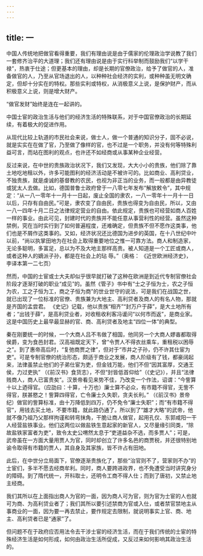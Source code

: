 ```yaml
---
---
---
```

title: 一
---



中国人传统地把做官看得重要，我们有理由说是由于儒家的伦理政治学说教了我们一套修齐治平的大道理；我们还有理由说是由于实行科举制而鼓励我们“以学干禄”，热衷于仕途；但更基本的理由，却是长期的官僚政治，给予了做官的人，准备做官的人，乃至从官场退出的人，以种种社会经济的实利，或种种虽无明文确定，但却十分实在的特权。那些实利或特权，从消极意义上说，是保护财产，而从积极意义上说，则是增大财产。

“做官发财”始终是连在一起讲的。

中国士宦的政治生活与他们的经济生活的特殊联系，对于中国官僚政治的长期延续，有着极大的促进作用。

从现代比较上轨道的市民社会来说，做士人，做一个普通的知识分子，固不必说，就是实实在在做了官，乃至做了像样的官，也不过是一个职务，并没有何等特殊利益可言，而站在图利的观点，也许还不如经商或从事某种企业经营。

反过来说，在中世的贵族政治状况下，我们又发现，大大小小的贵族，他们除了靠土地吃地租以外，许多可能图利的经济活动是不被许可的。比如商业、高利贷业，不独贵族，就是虔诚的基督教的农民，也视为非正当的业务，而一般都是由异教徒或犹太人去做。比如，德国普鲁士政府曾于一八零七年发布“解放敕令”，其中规定：“从一八一零年十一月十一日起，废止全国的隶农，一八一零年十一月十一日以后，只存有自由民。”可是，隶农变了自由民，贵族也得变为自由民，所以，又由一八一四年十月二日之法律规定营业的自由。依此规定，贵族也可经营如商人百姓一样的事业。由此可见，封建时代的贵族并不能任意从事营利性的经营。虽然这种禁例，究在当时实行到了如何普遍程度，还难确定，但贵族不但不愿作这类事，他们也是不屑作这类事的。又如，经济状况还比德国为进步的英国，在十八世纪中叶以前，“尚以执掌田地为在社会上取得重要地位之惟一可靠方法。商人和制造家，无论多聪明，多富足，总以为不及大地主那样高贵。被人知道是一个工匠或商人，或者这种人的嫡派子孙，都是在社会上的玷 辱。”（奥格： 《近世欧洲经济史》，李译本第一二七页）

然而，中国的士宦或士大夫却似乎很早就打破了这种在欧洲是到近代专制官僚社会阶段才逐渐打破的职业“成见”的。虽然《管子》书中有“士之子恒为士，农之子恒为农，工之子恒为工，商之子恒为商”的世业世守的说法，可是我们在战国之世，就已出现了一位标准的官僚、贵族兼为大地主、高利贷者及商人的有名人物，那就是齐国的孟尝君。 《史记》记载，他以贵族“相齐”“封万户于薛”，是大土地所有者；“出钱于薛”，是高利贷业者，对收租收利客冯谖问“以何市而返”，是商业家。这是中国历史上最早最显赫的官、商、高利贷者及地主“四位一体”的典型。

秦在刚要统一的时候，一个大商人吕不韦做了相国，他同另一个大商人嫪毐都取得侯爵，变为食邑封君。汉高祖既定天下，曾“令贾人不得衣丝乘车，重租税以困辱之”。到了惠帝高后时，“复弛商贾之律”，但对于“市井之子孙，仍不许其仕宦为吏”。可是专制官僚的统治形态，颇适于商业之发展，商人阶级有了钱，都豪阔起来，法律虽禁止他们的子弟仕宦为吏，但金钱万能，他们不但“因其富厚，交通王侯，力过吏执” （《前汉书》食货志），不但“封皆低首仰给”（《史记》），并且“法律贱商人，商人已富贵矣”。汉景帝看见来势不佳，乃改变一个作法，诏谓：“今訾算十以上迺得官。（应劭曰：十算，十万也）廉士算不必众，有市籍不得官，无訾不得官，朕甚愍之！訾算四得官，亡令廉士久失职，贪夫长利。” （《前汉书》景帝纪）做官的訾算标准，由十万降低到四万，仍不免令“廉士失职”；而“有市籍不得官”，用钱去买土地，不要市籍，就此路仍通了。所以到了“雄才大略”的武帝，他就不像乃祖乃父那样拘谨和转弯抹角，干脆让商人做官，起用孔仅、东郭咸阳一干人经营盐铁事业。他们这两位以做盐铁生意起家的新官人，又尽量缘引同类，“除故盐铁家富者为吏”，致令太史公喟然太息于“吏道益杂不选，而多贾人”；可是，武帝虽在一方面大量用贾人为官，同时却创立了许多名邑的商贾税，并还很特别地谕令取得有市籍的贾人，其自身及其家族，皆不许占有田地。

此后，在中世分立局面下，官僚逐渐贵族化了，那些“治官则不了，营家则不办”的士宦们，多半不愿去经商牟利。同时，商人要跨进政界，也不免遭受当时讲究身分的障碍。到了隋代统一，开科取士，还明令工商不得人仕；而到了唐初，又禁止地主经商。

我们其所以在上面指出商人为官的一面，因为商人可为官，则为官为士宦的人也就可为商、为高利贷业者了；我们其所以要引述禁商为官或入仕，或者禁官禁地主从事商业的一面，因为要一再去禁止，要作规定去限制，就说明事实上官、商、地主、高利贷者已是“通家”了。

但问题不在于政府应否用法令去干涉士宦的经济生活，而在于我们传统的士宦的特殊经济生活是如何形成，如何由政治生活所促成，又反过来如何影响其政治生活的。